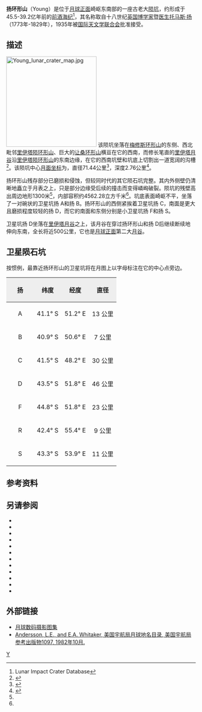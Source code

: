 {{lunar crater data|
 image=杨环形山.png|
 caption=[[月球勘测轨道飞行器|月球勘测轨道飞行器]]拍摄的图像|
 latitude=41.54|
 N_or_S=S|
 longitude=50.98|
 E_or_W=E|
 diameter=71.44公里|
 depth=2.76公里|
 colong=310|
 eponym=[[托马斯·杨|托马斯·扬]]}}
'''扬环形山'''（Young）是位于[[月球正面|月球正面]]崎岖东南部的一座古老大[[撞击坑|陨坑]]，约形成于45.5-39.2亿年前的[[前酒海纪|前酒海纪]]<ref name=LICD>Lunar Impact Crater Database</ref>，其名称取自十八世纪[[英国|英国]][[博学家|博学家]]暨[[医生|医生]][[托马斯·杨|托马斯·扬]]（1773年-1829年），1935年被[[国际天文学联合会|国际天文学联合会]]批准接受。

==描述==
[[Image:Young_lunar_crater_map.jpg|240px]]
该陨坑坐落在[[梅修斯环形山|梅修斯环形山]]的东侧、西北毗邻[[里伊塔陨石坑|里伊塔陨环形山]]、巨大的[[让桑环形山|让桑环形山]]横亘在它的西南，而修长笔直的[[里伊塔月谷|里伊塔月谷]]沿[[里伊塔陨石坑|里伊塔陨环形山]]的东南边缘，在它的西南坑壁和坑底上切割出一道宽阔的沟槽<ref>{{Cite web |url=http://planetarynames.wr.usgs.gov/images/Lunar/lac_114_lo.pdf |title=Crater Young on LAC-114 map. |accessdate=2016-10-12 |archive-date=2013-02-20 |archive-url=https://web.archive.org/web/20130220212123/http://planetarynames.wr.usgs.gov/images/Lunar/lac_114_lo.pdf |dead-url=no }}</ref>。该陨坑中心[[月面坐标|月面坐标]]为{{Coord|41.54|S|50.98|E|globe:Moon|nogoogle=1|noosm=1}}，直径71.44公里<ref name="IAU">{{Cite web |url=http://planetarynames.wr.usgs.gov/Feature/6675 |title=Directory of the International Astronomical Union |access-date=2016-10-12 |archive-date=2020-03-22 |archive-url=https://web.archive.org/web/20200322085417/https://planetarynames.wr.usgs.gov/Feature/6675 |dead-url=no }}</ref>，深度2.76公里<ref>{{Cite web |url=http://fisherka.csolutionshosting.net/astronote/plan/craterdepth/html/CraterDepthFeatureNameWestfall.html |title=John E. Westfall's Atlas of the Lunar Terminator, Cambridge Univ. Press (2000) |accessdate=2016-10-12 |archive-date=2014-12-18 |archive-url=https://archive.today/20141218234310/http://fisherka.csolutionshosting.net/astronote/plan/craterdepth/html/CraterDepthFeatureNameWestfall.html |dead-url=yes }}</ref>。

扬环形山残存部分已磨损和侵蚀，但较同时代的其它陨石坑完整。其内外侧壁仍清晰地矗立于月表之上，只是部分边缘受后续的撞击而变得嶙峋破裂。陨坑的残壁高出周边地形1300米<ref name="LICD"/>，内部容积约4562.28立方千米<ref name="LICD"/>。坑底表面崎岖不平，坐落了一对碗状的卫星坑扬 A和扬 B。扬环形山的西侧紧挨着卫星坑扬 C，南面是更大且磨损程度较轻的扬 D，而它的南面和东侧分别是小卫星坑扬 F和扬 S。

卫星坑扬 D坐落在[[里伊塔月谷|里伊塔月谷]]之上，该月谷在穿过扬环形山和扬 D后继续断续地伸向东南，全长将近500公里，它也是[[月球正面|月球正面]]第二大[[月谷|月谷]]。

==卫星陨石坑==
按惯例，最靠近扬环形山的卫星坑将在月图上以字母标注在它的中心点旁边。

{| class="wikitable"
!width="25%" style="background:#eeeeee;" |扬 
!width="25%" style="background:#eeeeee;" |纬度
!width="25%" style="background:#eeeeee;" |经度
!width="25%" style="background:#eeeeee;" |直径
|-
|align="center"|A
|align="center"|41.1° S
|align="center"|51.2° E
|align="center"|13 公里
|-
|align="center"|B
|align="center"|40.9° S
|align="center"|50.6° E
|align="center"|7 公里
|-
|align="center"|C
|align="center"|41.5° S
|align="center"|48.2° E
|align="center"|30 公里
|-
|align="center"|D
|align="center"|43.5° S
|align="center"|51.8° E
|align="center"|46 公里
|-
|align="center"|F
|align="center"|44.8° S
|align="center"|51.8° E
|align="center"|23 公里
|-
|align="center"|R
|align="center"|42.4° S
|align="center"|55.4° E
|align="center"|9 公里
|-
|align="center"|S
|align="center"|43.3° S
|align="center"|53.9° E
|align="center"|11 公里
|}

==参考资料==
{{Reflist}}

==另请参阅==
* {{cite book
  | last1 = Andersson
  | first1 = L. E.
  | last2 = Whitaker
  | first2 = E. A.
  | authorlink2 = Ewen Whitaker
  | date = 1982
  | title = [[NASA|NASA]] Catalogue of Lunar Nomenclature
  | publisher = NASA RP-1097
  | ref = harv
  }}
* {{cite web
  | last = Blue
  | first = Jennifer
  | date = July 25, 2007
  | title = Gazetteer of Planetary Nomenclature
  | publisher = [[United_States_Geological_Survey|USGS]]
  | url = http://planetarynames.wr.usgs.gov/
  | accessdate = 2007-08-05
  | ref = harv
  | archive-date = 2012-04-08
  | archive-url = https://www.webcitation.org/66mXDr4G9?url=http://planetarynames.wr.usgs.gov/
  | dead-url = no
  }}
* {{cite book
  | last1 = Bussey
  | first1 = B.
  | authorlink1 = Ben Bussey
  | last2 = Spudis
  | first2 = P.
  | authorlink2 = Paul Spudis
  | date = 2004
  | title = The Clementine Atlas of the Moon
  | publisher = Cambridge University Press
  | location = New York
  | isbn = 978-0-521-81528-4
  | ref = harv
  }}
* {{cite book
  | last1 = Cocks
  | first1 = Elijah E.
  | last2 = Cocks
  | first2 = Josiah C.
  | date = 1995
  | title = Who's Who on the Moon: A Biographical Dictionary of Lunar Nomenclature
  | url = https://archive.org/details/isbn_9780936389271
  | publisher = Tudor Publishers
  | isbn = 978-0-936389-27-1
  | ref = harv
  }}
* {{cite web
  | last = McDowell
  | first = Jonathan
  | date = July 15, 2007
  | url = http://host.planet4589.org/astro/lunar/
  | title = Lunar Nomenclature
  | publisher = Jonathan's Space Report
  | accessdate = 2007-10-24
  | ref = harv
  | archive-date = 2012-05-26
  | archive-url = https://www.webcitation.org/67wcYNfK3?url=http://host.planet4589.org/astro/lunar/
  | dead-url = no
  }}
* {{cite journal| last1 = Menzel| first1 = D. H.| last2 = Minnaert| first2 = M.| last3 = Levin| first3 = B.| last4 = Dollfus| first4 = A.| last5 = Bell| first5 = B.| title = Report on Lunar Nomenclature by the Working Group of Commission 17 of the IAU| doi = 10.1007/BF00171763| journal = Space Science Reviews| volume = 12| issue = 2| pages = 136–186| date = 1971| bibcode = 1971SSRv...12..136M| ref = harv}}
* {{cite book
  | first = Patrick
  | last = Moore
  | authorlink = Patrick Moore
  | date = 2001
  | title = On the Moon
  | url = https://archive.org/details/patrickmooreonmo00patr
  | publisher = Sterling Publishing Co.
  | isbn = 978-0-304-35469-6
  | ref = harv
  }}
* {{cite book
  | first = Fred W.
  | last = Price
  | date = 1988
  | title = The Moon Observer's Handbook
  | publisher = Cambridge University Press
  | isbn = 978-0-521-33500-3
  | ref = harv
  }}
* {{cite book
  | last = Rükl
  | first = Antonín
  | authorlink = Antonín Rükl
  | date = 1990
  | title = Atlas of the Moon
  | publisher = Kalmbach Books
  | isbn = 978-0-913135-17-4
  | ref = harv
  }}
* {{cite book
  | last = Webb
  | first = Rev. T. W.
  | authorlink = Thomas William Webb
  | date = 1962
  | title = Celestial Objects for Common Telescopes
  | url = https://archive.org/details/celestialobjects00webb
  | edition = 6th revised
  | publisher = Dover
  | isbn = 978-0-486-20917-3
  | ref = harv
  }}
* {{cite book
  | first = Ewen A.
  | last = Whitaker
  | authorlink = Ewen Whitaker
  | date = 1999
  | title = Mapping and Naming the Moon
  | publisher = Cambridge University Press
  | isbn = 978-0-521-62248-6
  | ref = harv
  }}
* {{cite book
  | first = Peter T.
  | last = Wlasuk
  | date = 2000
  | title = Observing the Moon
  | publisher = Springer
  | isbn = 978-1-85233-193-1
  | ref = harv
 }}

==外部链接==
* [http://www.lpi.usra.edu/resources/lunar_orbiter/bin/srch_nam.shtml?Young%7C0 月球数码摄影图集] {{Wayback|url=http://www.lpi.usra.edu/resources/lunar_orbiter/bin/srch_nam.shtml?Young%7C0 |date=20201127012924 }}
* [http://planet4589.org/astro/lunar/RP-1097.pdf Andersson, L.E., and E.A. Whitaker, 美国宇航局月球地名目录, 美国宇航局参考出版物1097, 1982年10月.] {{Wayback|url=http://planet4589.org/astro/lunar/RP-1097.pdf |date=20141006125838 }}

[[Category:月球环形山|Y]]
{{月球環形山 (T-Z)}}